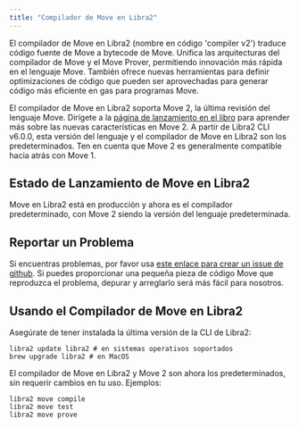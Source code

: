 ```yaml
---
title: "Compilador de Move en Libra2"
---
```


El compilador de Move en Libra2 (nombre en código 'compiler v2') traduce código fuente de Move a bytecode de Move. Unifica las arquitecturas del compilador de Move y el Move Prover, permitiendo innovación más rápida en el lenguaje Move. También ofrece nuevas herramientas para definir optimizaciones de código que pueden ser aprovechadas para generar código más eficiente en gas para programas Move.

El compilador de Move en Libra2 soporta Move 2, la última revisión del lenguaje Move. Dirígete a la [página de lanzamiento en el libro](/build/smart-contracts/book/move-2) para aprender más sobre las nuevas características en Move 2. A partir de Libra2 CLI v6.0.0, esta versión del lenguaje y el compilador de Move en Libra2 son los predeterminados. Ten en cuenta que Move 2 es generalmente compatible hacia atrás con Move 1.

## Estado de Lanzamiento de Move en Libra2

Move en Libra2 está en producción y ahora es el compilador predeterminado, con Move 2 siendo la versión del lenguaje predeterminada.

## Reportar un Problema

Si encuentras problemas, por favor usa [este enlace para crear un issue de github][bug]. Si puedes proporcionar una pequeña pieza de código Move que reproduzca el problema, depurar y arreglarlo será más fácil para nosotros.

[bug]: https://github.com/libra2org/libra2-core/issues/new?title=[compiler-v2]%20%3CPLEASE%20NAME%20IT%3E&body=%3CPLEASE%20DESCRIBE%20IT%3E&labels=compiler-v2&projects=libra2-core/16

## Usando el Compilador de Move en Libra2

Asegúrate de tener instalada la última versión de la CLI de Libra2:

```shellscript filename="Terminal"
libra2 update libra2 # en sistemas operativos soportados
brew upgrade libra2 # en MacOS
```

El compilador de Move en Libra2 y Move 2 son ahora los predeterminados, sin requerir cambios en tu uso. Ejemplos:

```shellscript filename="Terminal"
libra2 move compile
libra2 move test
libra2 move prove
```

